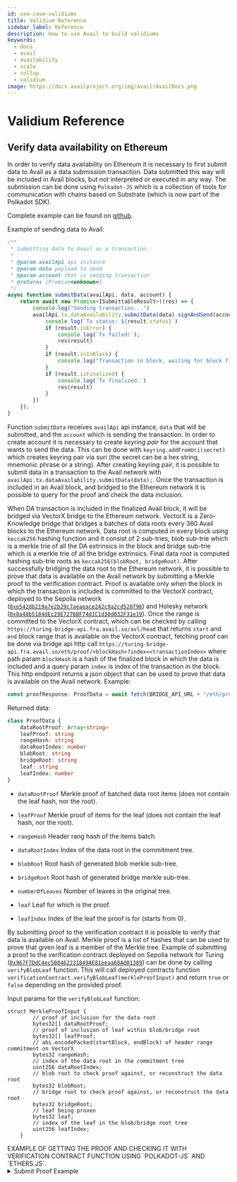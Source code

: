 ```yaml
---
id: use-case-validiums
title: Validium Reference
sidebar_label: Reference
description: How to use Avail to build validiums
keywords:
  - docs
  - avail
  - availability
  - scale
  - rollup
  - validium
image: https://docs.availproject.org/img/avail/AvailDocs.png
---
```


# Validium Reference

## Verify data availability on Ethereum

In order to verify data availability on Ethereum it is necessary
to first submit data to Avail as a data submission transaction. Data
submitted this way will be included in Avail blocks, but not
interpreted or executed in any way. The submission can be done using
`Polkadot-JS` which is a collection of tools for communication with
chains based on Substrate (which is now part of the Polkadot SDK).

Complete example can be found on [github](https://github.com/availproject/avail/blob/main/examples/deno/validium.ts).

Example of sending data to Avail:

```typescript
/**
 * Submitting data to Avail as a transaction.
 *
 * @param availApi api instance
 * @param data payload to send
 * @param account that is sending transaction
 * @returns {Promise<unknown>}
 */
async function submitData(availApi, data, account) {
    return await new Promise<ISubmittableResult>((res) => {
        console.log("Sending transaction...")
        availApi.tx.dataAvailability.submitData(data).signAndSend(account, {nonce: -1}, (result: ISubmittableResult) => {
            console.log(`Tx status: ${result.status}`)
            if (result.isError) {
                console.log(`Tx failed!`);
                res(result)
            }
            if (result.isInBlock) {
                console.log("Transaction in block, waiting for block finalization...")
            }
            if (result.isFinalized) {
                console.log(`Tx finalized.`)
                res(result)
            }
        })
    });
}
```

Function `submitData` receives `availApi` api instance, `data` that will be submitted,
and the `account` which is sending the transaction. In order to create account
it is necessary to create _keyring_ _pair_ for the account that wants to send the data.
This can be done with `keyring.addFromUri(secret)` which creates keyring pair via suri
(the secret can be a hex string, mnemonic phrase or a string).
After creating keyring pair, it is possible to submit data in a transaction to the Avail network with
`availApi.tx.dataAvailability.submitData(data);`. Once the transaction is included in an Avail block, and bridged to the
Ethereum network it is possible to query for the proof and check the data inclusion.

When DA transaction is included in the finalized Avail block, it will be bridged via VectorX bridge to the Ethereum network.
VectorX is a Zero-Knowledge bridge that bridges a batches of data roots every 360 Avail blocks to the Ethereum network.
Data root is computed in every block using `keccak256` hashing function and it consist of 2 sub-tries,
blob sub-trie which is a merkle trie of all the DA extrinsics in the block and bridge sub-trie which is a merkle trie of all the bridge extrinsics.
Final data root is computed hashing sub-trie roots as `keccak256(blobRoot, bridgeRoot)`.
After successfully bridging the data root to the Ethereum network,
it is possible to prove that data is available on the Avail network by submitting a Merkle proof to the verification contract.
Proof is available only when the block in which the transaction is included is committed to the VectorX contract,
deployed to the Sepolia network ([`0xe542db219a7e2b29c7aeaeace242c9a2cd528f96`](https://sepolia.etherscan.io/address/0xe542db219a7e2b29c7aeaeace242c9a2cd528f96))
and Holesky network ([`0x8a48b5184dEc29E7276BF74d1C1d30d032F31e19`](https://holesky.etherscan.io/address/0x8a48b5184dEc29E7276BF74d1C1d30d032F31e19)).
 Once the range is committed to the VectorX contract, which
can be checked by calling `https://turing-bridge-api.fra.avail.so/avl/head` that returns `start` and `end` block range that is available on the VectorX contract,
fetching proof can be done via bridge api http call
 `https://turing-bridge-api.fra.avail.so/eth/proof/<blockHash>?index=<transactionIndex>`
where path param `blockHash` is a hash of the finalized block in which
the data is included and a query param `index` is index of the transaction in the block.
This http endpoint returns a json object that can be used to prove that data is available on the Avail network.
Example:

```typescript
const proofResponse: ProofData = await fetch(BRIDGE_API_URL + "/eth/proof/" + result.finalized + "?index=" + result.txIndex);
```

Returned data:

``` typescript
class ProofData {
    dataRootProof: Array<string>
    leafProof: string
    rangeHash: string
    dataRootIndex: number
    blobRoot: string
    bridgeRoot: string
    leaf: string
    leafIndex: number
}
```

- `dataRootProof` Merkle proof of batched data root items (does not contain the leaf hash, nor the root).

- `leafProof` Merkle proof of items for the leaf (does not contain the leaf hash, nor the root).

- `rangeHash` Header rang hash of the items batch.

- `dataRootIndex` Index of the data root in the commitment tree.

- `blobRoot` Root hash of generated blob merkle sub-tree.

- `bridgeRoot` Root hash of generated bridge merkle sub-tree.

- `numberOfLeaves` Number of leaves in the original tree.

- `leaf` Leaf for which is the proof.

- `leafIndex` Index of the leaf the proof is for (starts from 0).

By submitting proof to the verification contract it is possible to verify
that data is available on Avail. Merkle proof is a list of hashes that can be used to prove
that given leaf is a member of the Merkle tree. Example of submitting a proof to the verification contract
deployed on Sepolia network for Turing ([`0x967F7DdC4ec508462231849AE81eeaa68Ad01389`](https://sepolia.etherscan.io/address/0x967F7DdC4ec508462231849AE81eeaa68Ad01389)) can be done by calling `verifyBlobLeaf` function.
This will call deployed contracts function `verificationContract.verifyBlobLeaf(merkleProofInput)`
and return `true` or `false` depending on the provided proof.

Input params for the `verifyBlobLeaf` function:

```
struct MerkleProofInput {
        // proof of inclusion for the data root
        bytes32[] dataRootProof;
        // proof of inclusion of leaf within blob/bridge root
        bytes32[] leafProof;
        // abi.encodePacked(startBlock, endBlock) of header range commitment on VectorX
        bytes32 rangeHash;
        // index of the data root in the commitment tree
        uint256 dataRootIndex;
        // blob root to check proof against, or reconstruct the data root
        bytes32 blobRoot;
        // bridge root to check proof against, or reconstruct the data root
        bytes32 bridgeRoot;
        // leaf being proven
        bytes32 leaf;
        // index of the leaf in the blob/bridge root tree
        uint256 leafIndex;
    }
```
<Callout type="info">
EXAMPLE OF GETTING THE PROOF AND CHECKING IT WITH VERIFICATION CONTRACT FUNCTION USING `POLKADOT-JS` AND `ETHERS.JS`.<br/>

<details className="border p-3 rounded-md bg-[#EFF6FF] border-[#] hover:!bg-[#EFF6FF]">
  <summary>
    Submit Proof Example
  </summary>

```typescript
import {ApiPromise, Keyring, WsProvider} from "https://deno.land/x/polkadot@0.2.45/api/mod.ts";
import {API_EXTENSIONS, API_RPC, API_TYPES} from "./api_options.ts";
import {ISubmittableResult} from "https://deno.land/x/polkadot@0.2.45/types/types/extrinsic.ts";
import {ethers} from "npm:ethers@5.4";

import ABI from './abi/availbridge.json' with {type: "json"};

const AVAIL_RPC = "ws://127.0.0.1:9944";
const SURI = "//Alice";
const BRIDGE_ADDRESS = ""; // deployed bridge address
const DATA = ""; // data to send
const BRIDGE_API_URL = ""; // bridge api url
const ETH_PROVIDER_URL = ""; // eth provider url
const availApi = await ApiPromise.create({
    provider: new WsProvider(AVAIL_RPC),
    rpc: API_RPC,
    types: API_TYPES,
    signedExtensions: API_EXTENSIONS,
});
const account = new Keyring({type: "sr25519"}).addFromUri(SURI);

/**
 *  ProofData represents a response from the api that holds proof for
 *  the blob verification.
 */
class ProofData {
    dataRootProof: Array<string>
    leafProof: string
    rangeHash: string
    dataRootIndex: number
    blobRoot: string
    bridgeRoot: string
    leaf: string
    leafIndex: number
}

/**
 * Submitting data to Avail as a transaction.
 *
 * @param availApi api instance
 * @param data payload to send
 * @param account that is sending transaction
 * @returns {Promise<unknown>}
 */
async function submitData(availApi, data, account) {
    return await new Promise<ISubmittableResult>((res) => {
        console.log("Sending transaction...")
        availApi.tx.dataAvailability.submitData(data).signAndSend(account, {nonce: -1}, (result: ISubmittableResult) => {
            console.log(`Tx status: ${result.status}`)
            if (result.isError) {
                console.log(`Tx failed!`);
                res(result)
            }
            if (result.isInBlock) {
                console.log("Transaction in block, waiting for block finalization...")
            }
            if (result.isFinalized) {
                console.log(`Tx finalized.`)
                res(result)
            }
        })
    });
}

let result = await submitData(availApi, DATA, account);
if (result.isFinalized) {
    console.log(`DA transaction in finalized block: ${result.blockNumber}, transaction index: ${result.txIndex}`);
}

// wait until the chain head on the Ethereum network is updated with the block range
// in which the Avail DA transaction is included.
while (true) {
    let getHeadRsp = await fetch(BRIDGE_API_URL + "/avl/head");
    if (getHeadRsp.status != 200) {
        console.log("Something went wrong fetching the head.");
        break;
    }
    let headRsp = await getHeadRsp.json();
    let blockNumber: number = result.blockNumber.toNumber();
    let lastCommittedBlock: number = headRsp.data.end;
    if (lastCommittedBlock >= blockNumber) {
        console.log("Fetching the blob proof.")
        const proofResponse = await fetch(BRIDGE_API_URL + "/eth/proof/" + result.status.asFinalized + "?index=" + result.txIndex);
        if (proofResponse.status != 200) {
            console.log("Something went wrong fetching the proof.")
            console.log(proofResponse)
            break;
        }
        let proof: ProofData = await proofResponse.json();
        console.log("Proof fetched:")
        console.log(proof);
        // call the deployed contract verification function with the inclusion proof.
        const provider = new ethers.providers.JsonRpcProvider(ETH_PROVIDER_URL);
        const contractInstance = new ethers.Contract(BRIDGE_ADDRESS, ABI, provider);
        const isVerified = await contractInstance.verifyBlobLeaf([
            proof.dataRootProof,
            proof.leafProof,
            proof.rangeHash,
            proof.dataRootIndex,
            proof.blobRoot,
            proof.bridgeRoot,
            proof.leaf,
            proof.leafIndex]
        );
        console.log(`Blob validation is: ${isVerified}`)
        break;
    }

    console.log("Waiting to bridge inclusion commitment. This can take a while...")
    // wait for 1 minute to check again
    await new Promise(f => setTimeout(f, 60*1000));
}

Deno.exit(0);
```

</details>
</Callout>
